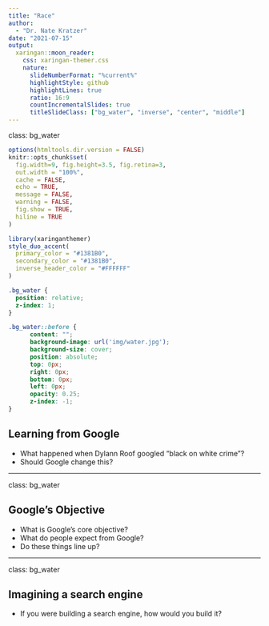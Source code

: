 ```yaml
---
title: "Race"
author: 
  - "Dr. Nate Kratzer"
date: "2021-07-15"
output:
  xaringan::moon_reader:
    css: xaringan-themer.css
    nature:
      slideNumberFormat: "%current%"
      highlightStyle: github
      highlightLines: true
      ratio: 16:9
      countIncrementalSlides: true
      titleSlideClass: ["bg_water", "inverse", "center", "middle"]
---
```


class: bg_water

```r
options(htmltools.dir.version = FALSE)
knitr::opts_chunk$set(
  fig.width=9, fig.height=3.5, fig.retina=3,
  out.width = "100%",
  cache = FALSE,
  echo = TRUE,
  message = FALSE, 
  warning = FALSE,
  fig.show = TRUE,
  hiline = TRUE
)
```

```r
library(xaringanthemer)
style_duo_accent(
  primary_color = "#1381B0",
  secondary_color = "#1381B0",
  inverse_header_color = "#FFFFFF"
)
```

```css
.bg_water {
  position: relative;
  z-index: 1;
}

.bg_water::before {    
      content: "";
      background-image: url('img/water.jpg');
      background-size: cover;
      position: absolute;
      top: 0px;
      right: 0px;
      bottom: 0px;
      left: 0px;
      opacity: 0.25;
      z-index: -1;
}
```

## Learning from Google

- What happened when Dylann Roof googled "black on white crime"?
- Should Google change this?

---

class: bg_water

## Google's Objective

- What is Google's core objective?
- What do people expect from Google?
- Do these things line up?

---

class: bg_water

## Imagining a search engine

- If you were building a search engine, how would you build it?